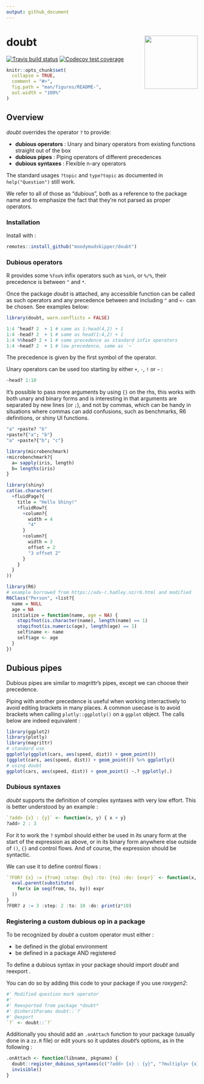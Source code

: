 ```yaml
---
output: github_document
---
```


# doubt <img src='man/figures/logo.png' align="right" height="140" />

[![Travis build status](https://travis-ci.org/moodymudskipper/doubt.svg?branch=master)](https://travis-ci.org/moodymudskipper/doubt)
[![Codecov test coverage](https://codecov.io/gh/moodymudskipper/doubt/branch/master/graph/badge.svg)](https://codecov.io/gh/moodymudskipper/doubt?branch=master)

```r
knitr::opts_chunk$set(
  collapse = TRUE,
  comment = "#>",
  fig.path = "man/figures/README-",
  out.width = "100%"
)
```

## Overview

*doubt* overrides the operator `?` to provide:

* **dubious operators** : Unary and binary operators from existing functions straight out of the box
* **dubious pipes** : Piping operators of different precedences
* **dubious syntaxes** :  Flexible n-ary operators

The standard usages `?topic` and `type?topic`
as documented in `help("Question")` still work.

We refer to all of those as "dubious", both as a reference to the 
package name and to emphasize the fact that they're not parsed as proper operators.

### Installation

Install with :

``` r
remotes::install_github("moodymudskipper/doubt")
```

### Dubious operators

R provides some `%foo%` infix operators such as `%in%`, or `%/%`, their
precedence is between `^` and `*`.

Once the package *doubt* is attached, any accessible function can be called as
such operators and any precedence between and including `^` and `<-` can be chosen. 
See examples below:

```r
library(doubt, warn.conflicts = FALSE)

1:4 ^head? 2  + 1 # same as 1:head(4,2) + 1 
1:4 -head? 2  + 1 # same as head(1:4,2) + 1
1:4 %%head? 2 + 1 # same precedence as standard infix operators
1:4 ~head? 2  + 1 # low precedence, same as `~`
```

The precedence is given by the first symbol of the operator.

Unary operators can be used too starting by either `+`, `-`, `!` or `~` : 

```r
~head? 1:10
```

It's possible to pass more arguments by using `{}` on the rhs, this works with
both unary and binary forms and is interesting in that arguments are separated
by new lines (or `;`), and not by commas, which can be handy in situations where
commas can add confusions, such as benchmarks, R6 definitions, or shiny UI functions.

```r
"a" +paste? "b"
+paste?{"a"; "b"}
"a" +paste?{"b"; "c"}
```

```r
library(microbenchmark)
+microbenchmark?{
  a= sapply(iris, length)
  b= lengths(iris)
}

library(shiny)
cat(as.character(
  +fluidPage?{
    title = "Hello Shiny!"
    +fluidRow?{
      +column?{
        width = 4
        "4"
      }
      +column?{
        width = 3
        offset = 2
        "3 offset 2"
      }
    }
  }
))

library(R6)
# example borrowed from https://adv-r.hadley.nz/r6.html and modified 
R6Class("Person", +list?{
  name = NULL
  age = NA
  initialize = function(name, age = NA) {
    stopifnot(is.character(name), length(name) == 1)
    stopifnot(is.numeric(age), length(age) == 1)
    self$name <- name
    self$age <- age
  }
})
```

## Dubious pipes

Dubious pipes are similar to *magrittr*'s pipes, except we can choose their precedence.

Piping with another precedence is useful when working interractively to avoid
editing brackets in many places. A common usecase is to avoid brackets
when calling `plotly::ggplotly()` on a `ggplot` object. The calls below are 
indeed equivalent :

```r
library(ggplot2)
library(plotly)
library(magrittr)
# standard use
ggplotly(ggplot(cars, aes(speed, dist)) + geom_point())
(ggplot(cars, aes(speed, dist)) + geom_point()) %>% ggplotly()
# using doubt
ggplot(cars, aes(speed, dist)) + geom_point() ~.? ggplotly(.)
```

### Dubious syntaxes

*doubt* supports the definition of complex syntaxes with very low effort.
This is better understood by an example : 

```r
`?add> {x} : {y}` <- function(x, y) { x + y}
?add> 2 : 3
```

For it to work the `?` symbol should either be used in its unary form at the 
start of the expression as above, or in its binary form anywhere else outside of
`()`, `{}` and control flows. And of course, the expression should be syntactic.

We can use it to define control flows :
 
```r
`?FOR? {x} := {from} :step: {by} :to: {to} :do: {expr}` <- function(x, from, by, to, expr){
  eval.parent(substitute(
    for(x in seq(from, to, by)) expr
  ))
}
?FOR? z := 3 :step: 2 :to: 10 :do: print(z*10) 
```

### Registering a custom dubious op in a package

To be recognized by *doubt* a custom operator must either :

* be defined in the global environment
* be defined in a package AND registered

To define a dubious syntax in your package should import *doubt* and reexport \code{doubt::`?`}. 

You can do so by adding this code to your package if you use *roxygen2*:

```r
#' Modified question mark operator
#'
#' Reexported from package *doubt*
#' @inheritParams doubt::`?`
#' @export
`?` <- doubt::`?`
```

Additionally you should add an `.onAttach` function to your package (usually
done in a `zz.R` file) or edit yours so it updates
*doubt*'s options, as in the following : 

```r
.onAttach <- function(libname, pkgname) {
  doubt::register_dubious_syntaxes(c("?add> {x} : {y}", "?multiply> {x} : {y}"))
  invisible()
}
```
